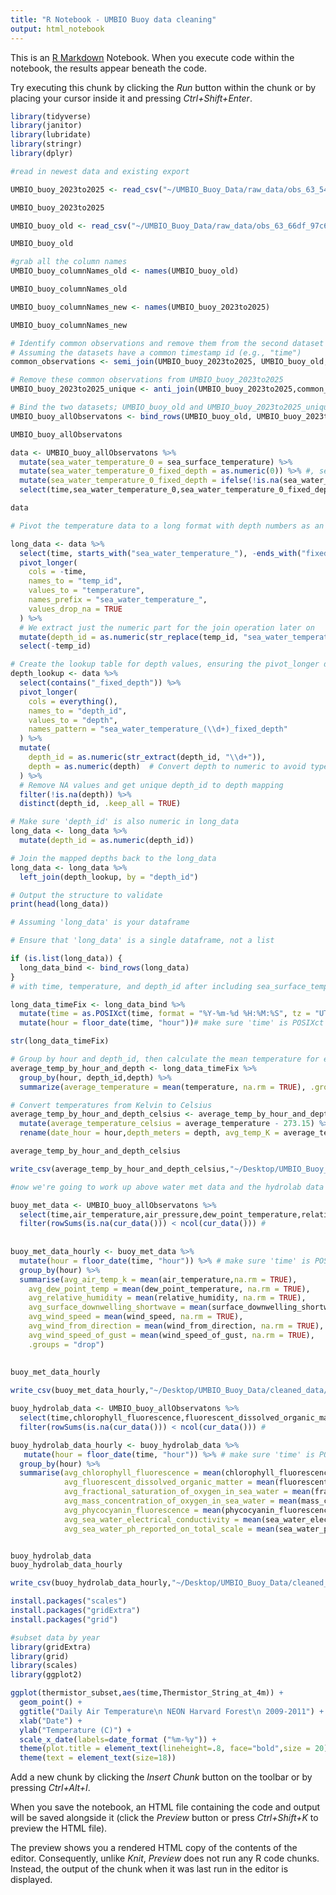 ```yaml
---
title: "R Notebook - UMBIO Buoy data cleaning"
output: html_notebook
---
```


This is an [R Markdown](http://rmarkdown.rstudio.com) Notebook. When you execute code within the notebook, the results appear beneath the code. 

Try executing this chunk by clicking the *Run* button within the chunk or by placing your cursor inside it and pressing *Ctrl+Shift+Enter*. 

```r
library(tidyverse)
library(janitor)
library(lubridate)
library(stringr)
library(dplyr)
```

```r
#read in newest data and existing export

UMBIO_buoy_2023to2025 <- read_csv("~/UMBIO_Buoy_Data/raw_data/obs_63_545e_2f28_2f7a.csv",col_names = UMBIO_buoy_columnNames_new, skip = 2)

UMBIO_buoy_2023to2025

UMBIO_buoy_old <- read_csv("~/UMBIO_Buoy_Data/raw_data/obs_63_66df_97c6_6ec3.csv",col_names = UMBIO_buoy_columnNames_new, skip = 2)

UMBIO_buoy_old
```
```r
#grab all the column names
UMBIO_buoy_columnNames_old <- names(UMBIO_buoy_old)

UMBIO_buoy_columnNames_old

UMBIO_buoy_columnNames_new <- names(UMBIO_buoy_2023to2025)

UMBIO_buoy_columnNames_new
```
```r
# Identify common observations and remove them from the second dataset
# Assuming the datasets have a common timestamp id (e.g., "time")
common_observations <- semi_join(UMBIO_buoy_2023to2025, UMBIO_buoy_old, by = "time")

# Remove these common observations from UMBIO_buoy_2023to2025
UMBIO_buoy_2023to2025_unique <- anti_join(UMBIO_buoy_2023to2025,common_observations, by = "time")

# Bind the two datasets; UMBIO_buoy_old and UMBIO_buoy_2023to2025_unique
UMBIO_buoy_allObservatons <- bind_rows(UMBIO_buoy_old, UMBIO_buoy_2023to2025_unique)

UMBIO_buoy_allObservatons

```
```r
data <- UMBIO_buoy_allObservatons %>% 
  mutate(sea_water_temperature_0 = sea_surface_temperature) %>% 
  mutate(sea_water_temperature_0_fixed_depth = as.numeric(0)) %>% #, sea_water_temperature_surface_fixed_depth = 0) %>% 
  mutate(sea_water_temperature_0_fixed_depth = ifelse(!is.na(sea_water_temperature_0), 0, NA)) %>% 
  select(time,sea_water_temperature_0,sea_water_temperature_0_fixed_depth,sea_water_temperature_1,sea_water_temperature_1_fixed_depth,sea_water_temperature_2,sea_water_temperature_2_fixed_depth,sea_water_temperature_3,sea_water_temperature_3_fixed_depth, sea_water_temperature_4,sea_water_temperature_4_fixed_depth, sea_water_temperature_5,sea_water_temperature_5_fixed_depth, sea_water_temperature_6,sea_water_temperature_6_fixed_depth, sea_water_temperature_7,sea_water_temperature_7_fixed_depth, sea_water_temperature_8,sea_water_temperature_8_fixed_depth)

data
```

```r
# Pivot the temperature data to a long format with depth numbers as an identifier

long_data <- data %>%
  select(time, starts_with("sea_water_temperature_"), -ends_with("fixed_depth")) %>%
  pivot_longer(
    cols = -time,
    names_to = "temp_id",
    values_to = "temperature",
    names_prefix = "sea_water_temperature_",
    values_drop_na = TRUE
  ) %>%
  # We extract just the numeric part for the join operation later on
  mutate(depth_id = as.numeric(str_replace(temp_id, "sea_water_temperature_", ""))) %>%
  select(-temp_id)

# Create the lookup table for depth values, ensuring the pivot_longer doesn't mix types
depth_lookup <- data %>%
  select(contains("_fixed_depth")) %>%
  pivot_longer(
    cols = everything(),
    names_to = "depth_id",
    values_to = "depth",
    names_pattern = "sea_water_temperature_(\\d+)_fixed_depth"
  ) %>%
  mutate(
    depth_id = as.numeric(str_extract(depth_id, "\\d+")),
    depth = as.numeric(depth)  # Convert depth to numeric to avoid type mismatch
  ) %>%
  # Remove NA values and get unique depth_id to depth mapping
  filter(!is.na(depth)) %>%
  distinct(depth_id, .keep_all = TRUE)

# Make sure 'depth_id' is also numeric in long_data
long_data <- long_data %>%
  mutate(depth_id = as.numeric(depth_id))

# Join the mapped depths back to the long_data
long_data <- long_data %>%
  left_join(depth_lookup, by = "depth_id")

# Output the structure to validate
print(head(long_data))
```
```r
# Assuming 'long_data' is your dataframe

# Ensure that 'long_data' is a single dataframe, not a list

if (is.list(long_data)) {
  long_data_bind <- bind_rows(long_data)
}
# with time, temperature, and depth_id after including sea_surface_temperature measurements

long_data_timeFix <- long_data_bind %>%
  mutate(time = as.POSIXct(time, format = "%Y-%m-%d %H:%M:%S", tz = "UTC")) %>% 
  mutate(hour = floor_date(time, "hour"))# make sure 'time' is POSIXct

str(long_data_timeFix)
```

```r
# Group by hour and depth_id, then calculate the mean temperature for each group
average_temp_by_hour_and_depth <- long_data_timeFix %>%
  group_by(hour, depth_id,depth) %>%
  summarize(average_temperature = mean(temperature, na.rm = TRUE), .groups = "drop")

# Convert temperatures from Kelvin to Celsius
average_temp_by_hour_and_depth_celsius <- average_temp_by_hour_and_depth %>%
  mutate(average_temperature_celsius = average_temperature - 273.15) %>% 
  rename(date_hour = hour,depth_meters = depth, avg_temp_K = average_temperature, avg_temp_C = average_temperature_celsius)

average_temp_by_hour_and_depth_celsius

write_csv(average_temp_by_hour_and_depth_celsius,"~/Desktop/UMBIO_Buoy_Data/cleaned_data/UMBS_buoy_allYears_tempProfile.csv")

```

```r
#now we're going to work up above water met data and the hydrolab data

buoy_met_data <- UMBIO_buoy_allObservatons %>% 
  select(time,air_temperature,air_pressure,dew_point_temperature,relative_humidity,surface_downwelling_shortwave_flux_in_air,wind_speed,wind_from_direction,wind_speed_of_gust) %>% 
  filter(rowSums(is.na(cur_data())) < ncol(cur_data())) #
  
  
buoy_met_data_hourly <- buoy_met_data %>% 
  mutate(hour = floor_date(time, "hour")) %>% # make sure 'time' is POSIXct
  group_by(hour) %>% 
  summarise(avg_air_temp_k = mean(air_temperature,na.rm = TRUE),                                           avg_air_pressure = mean(air_pressure, na.rm = TRUE),
    avg_dew_point_temp = mean(dew_point_temperature, na.rm = TRUE),
    avg_relative_humidity = mean(relative_humidity, na.rm = TRUE),
    avg_surface_downwelling_shortwave = mean(surface_downwelling_shortwave_flux_in_air, na.rm = TRUE),
    avg_wind_speed = mean(wind_speed, na.rm = TRUE),
    avg_wind_from_direction = mean(wind_from_direction, na.rm = TRUE),
    avg_wind_speed_of_gust = mean(wind_speed_of_gust, na.rm = TRUE),
    .groups = "drop") 
  
  
buoy_met_data_hourly

write_csv(buoy_met_data_hourly,"~/Desktop/UMBIO_Buoy_Data/cleaned_data/UMBio_allYears_buoy_met_data_hourly.csv")
```

```r
buoy_hydrolab_data <- UMBIO_buoy_allObservatons %>% 
  select(time,chlorophyll_fluorescence,fluorescent_dissolved_organic_matter,fractional_saturation_of_oxygen_in_sea_water,mass_concentration_of_oxygen_in_sea_water,phycocyanin_fluorescence,sea_water_electrical_conductivity,sea_water_ph_reported_on_total_scale) %>% 
  filter(rowSums(is.na(cur_data())) < ncol(cur_data())) #

buoy_hydrolab_data_hourly <- buoy_hydrolab_data %>% 
   mutate(hour = floor_date(time, "hour")) %>% # make sure 'time' is POSIXct
  group_by(hour) %>%
  summarise(avg_chlorophyll_fluorescence = mean(chlorophyll_fluorescence,na.rm = TRUE),
            avg_fluorescent_dissolved_organic_matter = mean(fluorescent_dissolved_organic_matter,na.rm = TRUE),
            avg_fractional_saturation_of_oxygen_in_sea_water = mean(fractional_saturation_of_oxygen_in_sea_water,na.rm = TRUE),
            avg_mass_concentration_of_oxygen_in_sea_water = mean(mass_concentration_of_oxygen_in_sea_water,na.rm = TRUE),
            avg_phycocyanin_fluorescence = mean(phycocyanin_fluorescence,na.rm = TRUE),
            avg_sea_water_electrical_conductivity = mean(sea_water_electrical_conductivity,na.rm = TRUE),
            avg_sea_water_ph_reported_on_total_scale = mean(sea_water_ph_reported_on_total_scale,na.rm = TRUE))


buoy_hydrolab_data
buoy_hydrolab_data_hourly

write_csv(buoy_hydrolab_data_hourly,"~/Desktop/UMBIO_Buoy_Data/cleaned_data/UMBio_allYears_buoy_hydroLab_data_hourly.csv")

```

```r
install.packages("scales")
install.packages("gridExtra")
install.packages("grid")
```

```r
#subset data by year
library(gridExtra)
library(grid)
library(scales)
library(ggplot2)

ggplot(thermistor_subset,aes(time,Thermistor_String_at_4m)) + 
  geom_point() + 
  ggtitle("Daily Air Temperature\n NEON Harvard Forest\n 2009-2011") +
  xlab("Date") + 
  ylab("Temperature (C)") +
  scale_x_date(labels=date_format ("%m-%y")) +
  theme(plot.title = element_text(lineheight=.8, face="bold",size = 20)) +
  theme(text = element_text(size=18))
```
Add a new chunk by clicking the *Insert Chunk* button on the toolbar or by pressing *Ctrl+Alt+I*.

When you save the notebook, an HTML file containing the code and output will be saved alongside it (click the *Preview* button or press *Ctrl+Shift+K* to preview the HTML file).

The preview shows you a rendered HTML copy of the contents of the editor. Consequently, unlike *Knit*, *Preview* does not run any R code chunks. Instead, the output of the chunk when it was last run in the editor is displayed.
